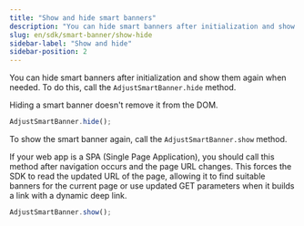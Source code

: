 ```yaml
---
title: "Show and hide smart banners"
description: "You can hide smart banners after initialization and show them again when needed."
slug: en/sdk/smart-banner/show-hide
sidebar-label: "Show and hide"
sidebar-position: 2
---
```


You can hide smart banners after initialization and show them again when needed. To do this, call the `AdjustSmartBanner.hide` method.

<Callout type="note">

Hiding a smart banner doesn't remove it from the DOM.

</Callout>

```js
AdjustSmartBanner.hide();
```

To show the smart banner again, call the `AdjustSmartBanner.show` method.

<Callout type="important">

If your web app is a SPA (Single Page Application), you should call this method after navigation occurs and the page URL changes. This forces the SDK to read the updated URL of the page, allowing it to find suitable banners for the current page or use updated GET parameters when it builds a link with a dynamic deep link.

</Callout>

```js
AdjustSmartBanner.show();
```
